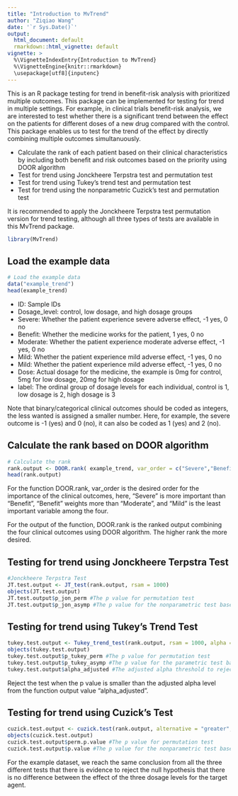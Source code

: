 ```yaml
---
title: "Introduction to MvTrend"
author: "Ziqiao Wang"
date: '`r Sys.Date()`'
output:
  html_document: default
  rmarkdown::html_vignette: default
vignette: >
  %\VignetteIndexEntry{Introduction to MvTrend}
  %\VignetteEngine{knitr::rmarkdown}
  \usepackage[utf8]{inputenc}
---
```


 This is an R package testing for trend in benefit-risk analysis with prioritized multiple outcomes. This package can be implemented for testing for trend in multiple settings. For example, in clinical trials benefit-risk analysis, we are interested to test whether there is a significant trend between the effect on the patients for different doses of a new drug compared with the control. This package enables us to test for the trend of the effect by directly combining multiple outcomes simultanuously. 

- Calculate the rank of each patient based on their clinical characteristics by including both benefit and risk outcomes based on the priority using DOOR algorithm
- Test for trend using Jonckheere Terpstra test and permutation test
- Test for trend using Tukey's trend test and permutation test
- Test for trend using the nonparametric Cuzick's test and permutation test

It is recommended to apply the Jonckheere Terpstra test permutation version for trend testing, although all three types of tests are available in this MvTrend package.


```r
library(MvTrend)
```

## Load the example data
```r
# Load the example data
data("example_trend")
head(example_trend)
```

- ID: Sample IDs
- Dosage_level: control, low dosage, and high dosage groups
- Severe: Whether the patient experience severe adverse effect, -1 yes, 0 no
- Benefit: Whether the medicine works for the patient, 1 yes, 0 no
- Moderate: Whether the patient experience moderate adverse effect, -1 yes, 0 no
- Mild: Whether the patient experience mild adverse effect, -1 yes, 0 no
- Mild: Whether the patient experience mild adverse effect, -1 yes, 0 no
- Dose: Actual dosage for the medicine, the example is 0mg for control, 5mg for low dosage, 20mg for high dosage
- label: The ordinal group of dosage levels for each individual, control is 1, low dosage is 2, high dosage is 3

 Note that binary/categorical clinical outcomes should be coded as integers, the less wanted is assigned a smaller number. Here, for example, the severe outcome is -1 (yes) and 0 (no), it can also be coded as 1 (yes) and 2 (no).

## Calculate the rank based on DOOR algorithm 
```r
# Calculate the rank
rank.output <- DOOR.rank( example_trend, var_order = c("Severe","Benefit","Moderate","Mild") )
head(rank.output)
```

 For the function DOOR.rank, var_order is the desired order for the importance of the clinical outcomes, here, "Severe" is more important than "Benefit", "Benefit" weights more than "Moderate", and "Mild" is the least important variable among the four. 
 
 For the output of the function, DOOR.rank is the ranked output combining the four clinical outcomes using DOOR algorithm. The higher rank the more desired.  
 
 

## Testing for trend using Jonckheere Terpstra Test
```r
#Jonckheere Terpstra Test
JT.test.output <- JT_test(rank.output, rsam = 1000)
objects(JT.test.output)
JT.test.output$p_jon_perm #The p value for permutation test
JT.test.output$p_jon_asymp #The p value for the nonparametric test based on asymptotic assumptions
```



## Testing for trend using Tukey's Trend Test
```r
tukey.test.output <- Tukey_trend_test(rank.output, rsam = 1000, alpha = 0.05) #alpha is the desired type I error level, defalt is 0.05
objects(tukey.test.output)
tukey.test.output$p_tukey_perm #The p value for permutation test
tukey.test.output$p_tukey_asymp #The p value for the parametric test based on asymptotic assumptions
tukey.test.output$alpha_adjusted #The adjusted alpha threshold to reject the test
```

 Reject the test when the p value is smaller than the adjusted alpha level from the function output value "alpha_adjusted".


## Testing for trend using Cuzick's Test
```r
cuzick.test.output <- cuzick.test(rank.output, alternative = "greater", perm = TRUE)
objects(cuzick.test.output)
cuzick.test.output$perm.p.value #The p value for permutation test
cuzick.test.output$p.value #The p value for the nonparametric test based on asymptotic assumptions

```


For the example dataset, we reach the same conclusion from all the three different tests that there is evidence to reject the null hypothesis that there is no difference between the effect of the three dosage levels for the target agent.
